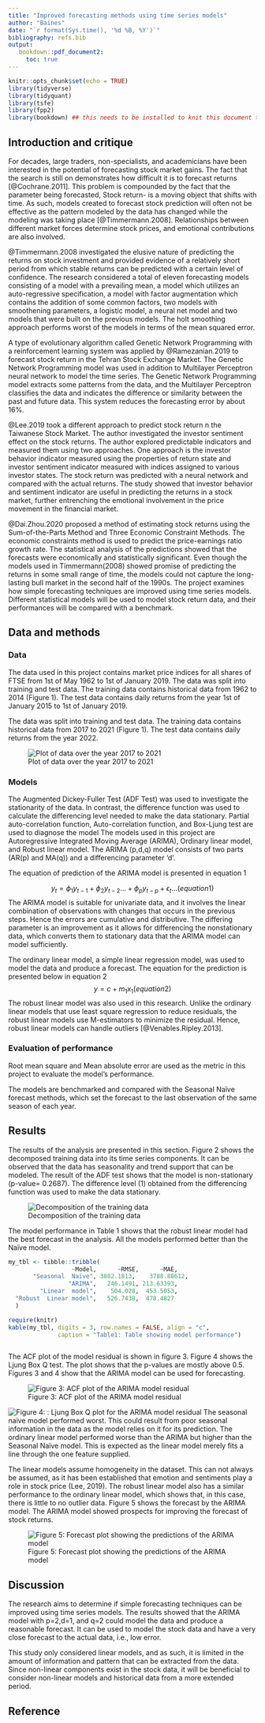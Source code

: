 ```yaml
---
title: "Improved forecasting methods using time series models"
author: "Baines"
date: "`r format(Sys.time(), '%d %B, %Y')`"
bibliography: refs.bib
output:
   bookdown::pdf_document2:
     toc: true
---
```


```r
knitr::opts_chunk$set(echo = TRUE)
library(tidyverse) 
library(tidyquant)
library(tsfe)
library(fpp2)
library(bookdown) ## this needs to be installed to knit this document to a pdf for submission
```


## Introduction and critique
For decades, large traders, non-specialists, and academicians have been interested in the potential of forecasting stock market gains. The fact that the search is still on demonstrates how difficult it is to forecast returns [@Cochrane.2011]. This problem is compounded by the fact that the parameter being forecasted, Stock return- is a moving object that shifts with time. As such, models created to forecast stock prediction will often not be effective as the pattern modeled by the data has changed while the modeling was taking place [@Timmermann.2008]. Relationships between different market forces determine stock prices, and emotional contributions are also involved. 

@Timmermann.2008 investigated the elusive nature of predicting the returns on stock investment and provided evidence of a relatively short period from which stable returns can be predicted with a certain level of confidence. The research considered a total of eleven forecasting models consisting of a model with a prevailing mean, a model which utilizes an auto-regressive specification, a model with factor augmentation which contains the addition of some common factors, two models with smoothening parameters, a logistic model, a neural net model and two models that were built on the previous models. The holt smoothing approach performs worst of the models in terms of the mean squared error.

A type of evolutionary algorithm called Genetic Network Programming with a reinforcement learning system was applied by @Ramezanian.2019  to forecast stock return in the Tehran Stock Exchange Market. The Genetic Network Programming model was used in addition to Multilayer Perceptron neural network to model the time series. The Genetic Network Programming model extracts some patterns from the data, and the Multilayer Perceptron classifies the data and indicates the difference or similarity between the past and future data. This system reduces the forecasting error by about 16%. 

@Lee.2019 took a different approach to predict stock return n the Taiwanese Stock Market. The author investigated the investor sentiment effect on the stock returns. The author explored predictable indicators and measured them using two approaches. One approach is the investor behavior indicator measured using the properties of return state and investor sentiment indicator measured with indices assigned to various investor states. The stock return was predicted with a neural network and compared with the actual returns. The study showed that investor behavior and sentiment indicator are useful in predicting the returns in a stock market, further entrenching the emotional involvement in the price movement in the financial market. 

@Dai.Zhou.2020 proposed a method of estimating stock returns using the Sum-of-the-Parts Method and Three Economic Constraint Methods. The economic constraints method is used to predict the price-earnings ratio growth rate. The statistical analysis of the predictions showed that the forecasts were economically and statistically significant.
Even though the models used in Timmermann(2008)  showed promise of predicting the returns in some small range of time, the models could not capture the long-lasting bull market in the second half of the 1990s. The project examines how simple forecasting techniques are improved using time series models. Different statistical models will be used to model stock return data, and their performances will be compared with a benchmark.  

## Data and methods
### Data
The data used in this project contains market price indices for all shares of  FTSE from 1st of May 1962 to 1st of January 2019. 
The data was split into training and test data. The training data contains historical data from 1962 to 2014 (Figure 1). The test data contains daily returns from the year 1st of January 2015 to 1st of January 2019.

The data was split into training and test data. The training data contains historical data from 2017 to 2021 (Figure 1). The test data contains daily returns from the year 2022. 

![Plot of data over the year 2017 to 2021](data-plot.png)

### Models

The Augmented Dickey-Fuller Test (ADF Test) was used to investigate the stationarity of the data. In contrast, the difference function was used to calculate the differencing level needed to make the data stationary.
Partial auto-correlation function, Auto-correlation function, and Box-Ljung test are used to diagnose the model
The models used in this project are Autoregressive Integrated Moving Average (ARIMA), Ordinary linear model, and Robust linear model. 
The ARIMA (p,d,q) model consists of two parts (AR(p) and MA(q)) and a differencing parameter 'd'. 
 
The equation of prediction of the ARIMA model is presented in equation 1

$$
y_t = \phi_1y_{t-1} + \phi_2y_{t-2} ... + \phi_py_{t-p} +  \epsilon_t ... (equation 1) 
$$
The ARIMA model is suitable for univariate data, and it involves the linear combination of observations with changes that occurs in the previous steps. Hence the errors are cumulative and distributive. The differing parameter is an improvement as it allows for differencing the nonstationary data, which converts them to stationary data that the ARIMA model can model sufficiently. 

The ordinary linear model, a simple linear regression model, was used to model the data and produce a forecast. The equation for the prediction is presented below in equation 2
$$
 y = c + m_1x_1(equation 2)
$$
The robust linear model was also used in this research. Unlike the ordinary linear models that use least square regression to reduce residuals, the robust linear models use M-estimators to minimize the residual. Hence, robust linear models can handle outliers [@Venables.Ripley.2013]. 

### Evaluation of performance
Root mean square and Mean absolute error are used as the metric in this project to evaluate the model's performance. 

The models are benchmarked and compared with the Seasonal Naïve forecast methods, which set the forecast to the last observation of the same season of each year.




## Results
The results of the analysis are presented in this section. Figure 2 shows the decomposed training data into its time series components. It can be observed that the data has seasonality and trend support that can be modeled. The result of the ADF test shows that the model is non-stationary (p-value= 0.2687). The difference level (1) obtained from the differencing function was used to make the data stationary.



\pagebreak

![Decomposition of the training data](seasonplot.png)

The model performance in Table 1 shows that the robust linear model had the best forecast in the analysis. All the models performed better than the Naïve model. 



```r
my_tbl <- tibble::tribble(
                  ~Model,      ~RMSE,      ~MAE,
       "Seasonal  Naïve", 3802.1813,	3788.88612,
                 "ARIMA",   246.1491, 213.63393,
         "Linear  model",    504.028,  453.5053,
  "Robust  Linear model",   526.7438,  478.4827
  )

require(knitr)
kable(my_tbl, digits = 3, row.names = FALSE, align = "c",
              caption = "Table1: Table showing model performance")



```
The ACF plot of the model residual is shown in figure 3. Figure 4 shows the Ljung Box Q test. The plot shows that the p-values are mostly above 0.5. Figures 3 and 4 show that the ARIMA model can be used for forecasting. 

![Figure 3: ACF plot of the ARIMA model residual](ACF.png)

![Figure 4: : Ljung Box Q plot for the ARIMA model residual](Q-box.png)
The seasonal naïve model performed worst. This could result from poor seasonal information in the data as the model relies on it for its prediction. The ordinary linear model performed worse than the ARIMA but higher than the Seasonal Naïve model. This is expected as the linear model merely fits a line through the one feature supplied. 

The linear models assume homogeneity in the dataset. This can not always be assumed, as it has been established that emotion and sentiments play a role in stock price (Lee, 2019). The robust linear model also has a similar performance to the ordinary linear model, which shows that, in this case, there is little to no outlier data. Figure 5 shows the forecast by the ARIMA model. The ARIMA model showed prospects for improving the forecast of stock returns. 



![Figure 5: Forecast plot showing the predictions of the ARIMA model ](forecast.png)



## Discussion
The research aims to determine if simple forecasting techniques can be improved using time series models. The results showed that the ARIMA model with p=2,d=1, and q=2 could model the data and produce a reasonable forecast. It can be used to model the stock data and have a very close forecast to the actual data, i.e., low error. 

This study only considered linear models, and as such, it is limited in the amount of information and pattern that can be extracted from the data. Since non-linear components exist in the stock data, it will be beneficial to consider non-linear models and historical data from a more extended period. 


\pagebreak







## Reference
